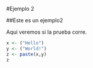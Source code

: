 #Ejemplo 2

##Este es un ejemplo2

Aqui veremos si la prueba corre.


```r
x <- ("Hello")
y <- ("World!")
z <- paste(x,y)
z
```
